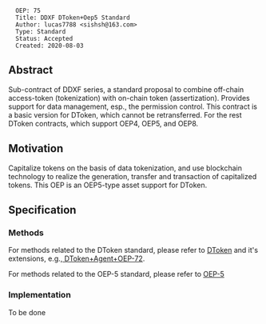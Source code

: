 <pre>
  OEP: 75
  Title: DDXF DToken+Oep5 Standard
  Author: lucas7788 <sishsh@163.com>
  Type: Standard
  Status: Accepted
  Created: 2020-08-03
</pre>

==Abstract==

Sub-contract of DDXF series, a standard proposal to combine off-chain access-token (tokenization) with on-chain token (assertization). Provides support for data management, esp., the permission control. This contract is a basic version for DToken, which cannot be retransferred. For the rest DToken contracts, which support OEP4, OEP5, and OEP8.

==Motivation==

Capitalize tokens on the basis of data tokenization, and use blockchain technology to realize the generation, transfer and transaction of capitalized tokens. This OEP is an OEP5-type asset support for DToken.

==Specification==

===Methods===

For methods related to the DToken standard, please refer to
[[https://github.com/ontio/OEPs/blob/master/OEPS/OEP-71.mediawiki | DToken]] and it's extensions,
e.g.,[[https://github.com/ontio/OEPs/blob/master/OEPS/OEP-72.mediawiki | DToken+Agent+OEP-72]].


For methods related to the OEP-5 standard, please refer to
[[https://github.com/ontio/OEPs/blob/master/OEPS/OEP-5.mediawiki | OEP-5]]


===Implementation===

To be done
